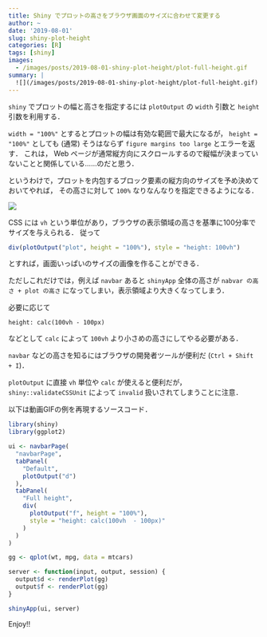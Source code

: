 ```yaml
---
title: Shiny でプロットの高さをブラウザ画面のサイズに合わせて変更する
author: ~
date: '2019-08-01'
slug: shiny-plot-height
categories: [R]
tags: [shiny]
images:
  - /images/posts/2019-08-01-shiny-plot-height/plot-full-height.gif
summary: |
  ![](/images/posts/2019-08-01-shiny-plot-height/plot-full-height.gif)
---
```


`shiny` でプロットの幅と高さを指定するには `plotOutput` の `width` 引数と `height` 引数を利用する．

`width = "100%"` とするとプロットの幅は有効な範囲で最大になるが，
`height = "100%"` としても (通常) そうはならず `figure margins too large` とエラーを返す．
これは， Web ページが通常縦方向にスクロールするので縦幅が決まっていないことと関係している……のだと思う．

というわけで，プロットを内包するブロック要素の縦方向のサイズを予め決めておいてやれば，
その高さに対して `100%` なりなんなりを指定できるようになる．

![](/images/posts/2019-08-01-shiny-plot-height/plot-full-height.gif)

CSS には `vh` という単位があり，ブラウザの表示領域の高さを基準に100分率でサイズを与えられる．
従って

```r
div(plotOutput("plot", height = "100%"), style = "height: 100vh")
```

とすれば，画面いっぱいのサイズの画像を作ることができる．

ただしこれだけでは，例えば `navbar` あると `shinyApp` 全体の高さが `nabvar の高さ + plot の高さ` になってしまい，表示領域より大きくなってしまう．

必要に応じて 

```
height: calc(100vh - 100px)
```

などとして `calc` によって `100vh` より小さめの高さにしてやる必要がある．

`navbar` などの高さを知るにはブラウザの開発者ツールが便利だ (`Ctrl + Shift + I`)．

`plotOutput` に直接 `vh` 単位や `calc` が使えると便利だが，
`shiny::validateCSSUnit` によって `invalid` 扱いされてしまうことに注意．

以下は動画GIFの例を再現するソースコード．

```r
library(shiny)
library(ggplot2)

ui <- navbarPage(
  "navbarPage",
  tabPanel(
    "Default",
    plotOutput("d")
  ),
  tabPanel(
    "Full height", 
    div(
      plotOutput("f", height = "100%"),
      style = "height: calc(100vh  - 100px)"
    )
  )
)

gg <- qplot(wt, mpg, data = mtcars)

server <- function(input, output, session) {
  output$d <- renderPlot(gg)
  output$f <- renderPlot(gg)
}

shinyApp(ui, server)
```

Enjoy!!
